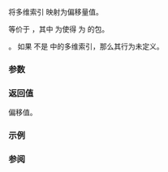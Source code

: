{{cpp/container/mdspan/layout_right/mapping/title|operator()}}
{{cpp/container/mdspan/layout_right/mapping/navbar}}
{{ddcl|since=c++23|
template&lt; class... Indices &gt;
constexpr index_type operator()( Indices... indices ) const noexcept;
}}
将多维索引 {{c|indices}} 映射为偏移量值。

等价于 {{c|return ((static_cast&lt;index_type&gt;(indices) * stride(P)) + ... + 0);}}，其中 {{c|P}} 为使得 {{c|std::is_same_v&lt;std::index_sequence_for&lt;Indices...&gt;, std::index_sequence&lt;P...&gt;&gt;}} 为 {{c|true}} 的包。

{{cpp/enable_if|:
* {{c|1=sizeof...(Indices) == extents_type​::​rank()}} 为 {{c|true}}，
* {{c|(std::is_convertible_v&lt;Indices, index_type&gt; &amp;&amp; ...)}} 为 {{c|true}}，并且
* {{c|(std::is_nothrow_constructible_v&lt;index_type, Indices&gt; &amp;&amp; ...)}} 为 {{c|true}}
}}。
如果 {{box|{{c/core|extents_type​::}}{{lti|cpp/container/mdspan/extents/index-cast}}{{c/core|(i)}}}} 不是 {{c|extents()}} 中的多维索引，那么其行为未定义。

===参数===
{{par begin}}
{{par|indices|底层尺度对象中的多维索引}}
{{par end}}

===返回值===
偏移值。

===示例===
{{example}}

===参阅===
{{dsc begin}}
{{dsc inc|cpp/container/mdspan/layout_mapping/dsc operator()|layout_left}}
{{dsc inc|cpp/container/mdspan/layout_mapping/dsc operator()|layout_stride}}
{{dsc inc|cpp/container/mdspan/dsc operator at}}
{{dsc end}}

{{langlinks|de|es|ja|ru|zh}}